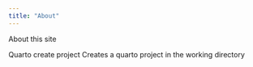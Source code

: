 ```yaml
---
title: "About"
---
```


About this site

Quarto create project <project name>
Creates a quarto project in the working directory


